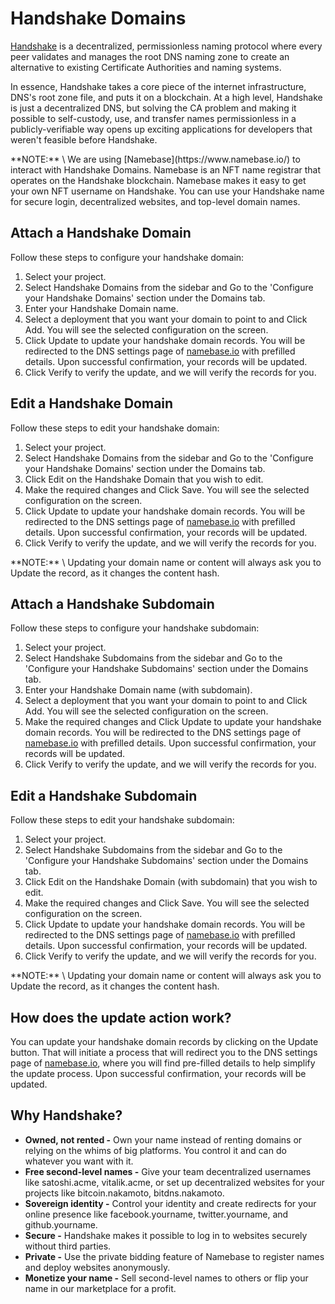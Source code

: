 
# Handshake Domains

[Handshake](https://handshake.org/) is a decentralized, permissionless naming protocol where every peer validates and manages the root DNS naming zone to create an alternative to existing Certificate Authorities and naming systems.

In essence, Handshake takes a core piece of the internet infrastructure, DNS's root zone file, and puts it on a blockchain. At a high level, Handshake is just a decentralized DNS, but solving the CA problem and making it possible to self-custody, use, and transfer names permissionless in a publicly-verifiable way opens up exciting applications for developers that weren't feasible before Handshake.

<Callout type="info">
  **NOTE:** \
  We are using [Namebase](https://www.namebase.io/) to interact with Handshake Domains. Namebase is an NFT name registrar that operates on the Handshake blockchain. Namebase makes it easy to get your own NFT username on Handshake. You can use your Handshake name for secure login, decentralized websites, and top-level domain names.
</Callout>

## Attach a Handshake Domain

Follow these steps to configure your handshake domain:
1. Select your project.
2. Select Handshake Domains from the sidebar and Go to the 'Configure your Handshake Domains' section under the Domains tab.
3. Enter your Handshake Domain name.
4. Select a deployment that you want your domain to point to and Click Add. You will see the selected configuration on the screen.
5. Click Update to update your handshake domain records. You will be redirected to the DNS settings page of [namebase.io](https://www.namebase.io/) with prefilled details. Upon successful confirmation, your records will be updated.
6. Click Verify to verify the update, and we will verify the records for you.

## Edit a Handshake Domain

Follow these steps to edit your handshake domain:
1. Select your project.
2. Select Handshake Domains from the sidebar and Go to the 'Configure your Handshake Domains' section under the Domains tab.
3. Click Edit on the Handshake Domain that you wish to edit.
4. Make the required changes and Click Save. You will see the selected configuration on the screen.
5. Click Update to update your handshake domain records. You will be redirected to the DNS settings page of [namebase.io](https://www.namebase.io/) with prefilled details. Upon successful confirmation, your records will be updated.
6. Click Verify to verify the update, and we will verify the records for you.

<Callout type="info">
  **NOTE:** \
  Updating your domain name or content will always ask you to Update the record, as it changes the content hash.
</Callout>

## Attach a Handshake Subdomain

Follow these steps to configure your handshake subdomain:
1. Select your project.
2. Select Handshake Subdomains from the sidebar and Go to the 'Configure your Handshake Subdomains' section under the Domains tab.
3. Enter your Handshake Domain name (with subdomain).
4. Select a deployment that you want your domain to point to and Click Add. You will see the selected configuration on the screen.
5. Make the required changes and Click Update to update your handshake domain records. You will be redirected to the DNS settings page of [namebase.io](https://www.namebase.io/) with prefilled details. Upon successful confirmation, your records will be updated.
6. Click Verify to verify the update, and we will verify the records for you.

## Edit a Handshake Subdomain

Follow these steps to edit your handshake subdomain:
1. Select your project.
2. Select Handshake Subdomains from the sidebar and Go to the 'Configure your Handshake Subdomains' section under the Domains tab.
3. Click Edit on the Handshake Domain (with subdomain) that you wish to edit.
4. Make the required changes and Click Save. You will see the selected configuration on the screen.
5. Click Update to update your handshake domain records. You will be redirected to the DNS settings page of [namebase.io](https://www.namebase.io/) with prefilled details. Upon successful confirmation, your records will be updated.
6. Click Verify to verify the update, and we will verify the records for you.

<Callout type="info">
  **NOTE:** \
  Updating your domain name or content will always ask you to Update the record, as it changes the content hash.
</Callout>

## How does the update action work?
You can update your handshake domain records by clicking on the Update button. 
That will initiate a process that will redirect you to the DNS settings page of [namebase.io](https://www.namebase.io/), 
where you will find pre-filled details to help simplify the update process. Upon successful confirmation, 
your records will be updated.

## Why Handshake?​

- **Owned, not rented -** Own your name instead of renting domains or relying on the whims of big platforms. You control it and can do whatever you want with it.
- **Free second-level names -** Give your team decentralized usernames like satoshi.acme, vitalik.acme, or set up decentralized websites for your projects like bitcoin.nakamoto, bitdns.nakamoto.
- **Sovereign identity -** Control your identity and create redirects for your online presence like facebook.yourname, twitter.yourname, and github.yourname.
- **Secure -** Handshake makes it possible to log in to websites securely without third parties.
- **Private -** Use the private bidding feature of Namebase to register names and deploy websites anonymously.
- **Monetize your name -** Sell second-level names to others or flip your name in our marketplace for a profit.